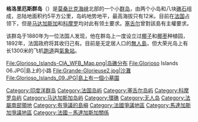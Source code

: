 {{Expand language|1=fr|time=2021-05-01T23:49:44+00:00}}
{{coord|11.578696|S|47.298359|E|region:FR-TF_type:isle|display=title}}

{{Infobox islands
| name             = 格洛里厄斯群島
| native name      = Îles Glorieuses
| image name       = Iles_glorieuses_76.jpg
| image caption    = 群岛的地图
| image size       = 250
| map      = Indian Ocean
| map_relief = yes
| map_width = 250
| map_caption = 在印度洋的位置
| location         = [[莫三比克海峽|莫三比克海峽]]
| coordinates      = {{Coord|11|35|04|S|47|17|50|E|region:ID_type:isle}}
| area             = {{convert|5|sqkm|sqmi|-1}}
| country          = {{FRA}}
}}

'''格洛里厄斯群岛'''（{{lang-fr|Îles Glorieuses}}）是[[莫桑比克海峡|莫桑比克海峡]]北部的一个小[[群岛|群岛]]，由两个小岛和八块[[礁石|礁石]]组成，总陆地面积约5平方公里，岛屿地势地平，最高海拔只有12米。目前在[[法国|法国]]占领下，但是[[马达加斯加|马达加斯加]]和[[科摩罗|科摩罗]]均对此有领土要求。[[塞舌尔|塞舌尔]]曾對該島有主權要求。

该群岛于1880年为一位法国人发现，他在群岛上一度设立过[[椰子|椰子]]和[[椰枣|椰枣]]种植园，1892年，法国政府将其收归己有。目前是无定居人口的[[無人島|無人島]]，但大荣光岛上有长1300米的飞机[[跑道|跑道]]與[[氣象站|氣象站]]。
<gallery>
File:Glorioso_Islands-CIA_WFB_Map.png|岛礁分布
File:Glorioso Islands 06.JPG|島上的小路
File:Grande-Glorieuse2.jpg|沙灘
File:Glorioso_Islands_09.JPG|島上有一個小墓園
</gallery>
{{Outlying territories of European countries}}
{{Africa}}
{{印度洋岛屿}}
{{有爭議的地區小作品}}
{{DEFAULTSORT:Glorieuses, Îles}}
[[Category:印度洋群岛|Category:印度洋群岛]]
[[Category:法国岛屿|Category:法国岛屿]]
[[Category:塞舌尔岛屿|Category:塞舌尔岛屿]]
[[Category:科摩罗岛屿|Category:科摩罗岛屿]]
[[Category:马达加斯加岛屿|Category:马达加斯加岛屿]]
[[Category:環礁|Category:環礁]]
[[Category:无人岛|Category:无人岛]]
[[Category:法屬南部領地|Category:法屬南部領地]]
[[Category:有爭議的島嶼|Category:有爭議的島嶼]]
[[Category:法國爭議地區|Category:法國爭議地區]]
[[Category:馬達加斯加爭議地區|Category:馬達加斯加爭議地區]]
[[Category:法國－馬達加斯加關係|Category:法國－馬達加斯加關係]]